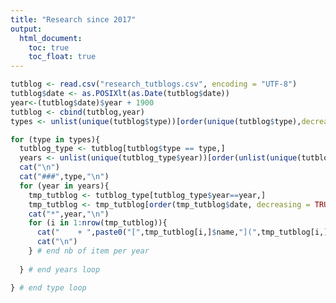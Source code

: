 ```yaml
---
title: "Research since 2017"
output:
  html_document:
    toc: true
    toc_float: true
---
```


```r
tutblog <- read.csv("research_tutblogs.csv", encoding = "UTF-8")
tutblog$date <- as.POSIXlt(as.Date(tutblog$date))
year<-(tutblog$date)$year + 1900
tutblog <- cbind(tutblog,year)
types <- unlist(unique(tutblog$type))[order(unique(tutblog$type),decreasing = TRUE)]

for (type in types){
  tutblog_type <- tutblog[tutblog$type == type,]
  years <- unlist(unique(tutblog_type$year))[order(unlist(unique(tutblog_type$year)),decreasing = TRUE)]
  cat("\n") 
  cat("###",type,"\n")
  for (year in years){
    tmp_tutblog <- tutblog_type[tutblog_type$year==year,]
    tmp_tutblog <- tmp_tutblog[order(tmp_tutblog$date, decreasing = TRUE),]
    cat("*",year,"\n")
    for (i in 1:nrow(tmp_tutblog)){
      cat("    + ",paste0("[",tmp_tutblog[i,]$name,"](",tmp_tutblog[i,]$reference,")"),paste0(" -- *started ",tmp_tutblog[i,]$date,"*"), sep = "")
      cat("\n")
    } # end nb of item per year
    
  } # end years loop

} # end type loop

```

<br>

